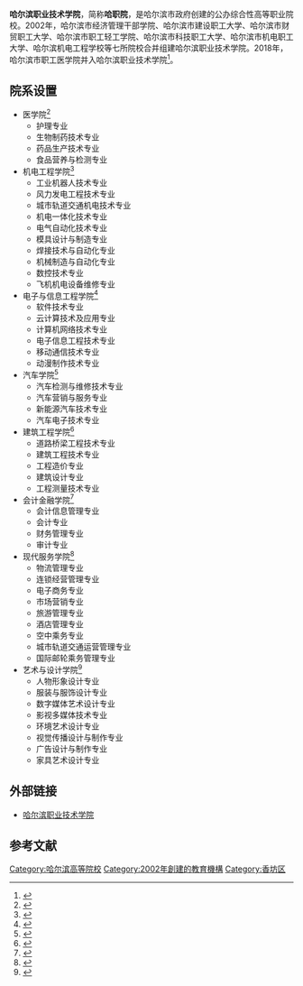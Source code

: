 {{Dead end|time=2021-07-12T13:36:26+00:00}}
<!--以下模板信息不填请留空，不要删去-->
{{高校
|名称    =哈尔滨职业技术学院
|外文名  =Harbin Vocational & Technical College
|本土名  =
|图像    =
|图像说明=
|創辦人  =
|校训    =修德，塑能，创新，致远
|建校    =2002年
|闭校    =
|复办    =
|校庆日  =
|类型    =[[公立大學|公立]]
|校长    =刘申
|院长    =
|书记    =刘敏
|教师    =453
|职工    =889
|学生    =10645
|地址    ={{CHN}}[[黑龙江省|黑龙江省]][[哈尔滨市|哈尔滨市]]<br />香坊区哈平路217号
|校园环境=市区
|面积    =111万平方米(建筑面积27万平方米)
|代表色  =
|隶属    =哈尔滨市政府
|邮编    =150081
|电话    =0451-86635992
|昵称    =
|校队    =
|体育联盟=
|网站    =
|标志    =
|脚注    =[http://www.hzjxy.org.cn/xyjj/list.htm 数据更新至2019年6月]
}}'''哈尔滨职业技术学院'''，简称'''哈职院'''，是哈尔滨市政府创建的公办综合性高等职业院校。2002年，哈尔滨市经济管理干部学院、哈尔滨市建设职工大学、哈尔滨市财贸职工大学、哈尔滨市职工轻工学院、哈尔滨市科技职工大学、哈尔滨市机电职工大学、哈尔滨机电工程学校等七所院校合并组建哈尔滨职业技术学院。2018年，哈尔滨市职工医学院并入哈尔滨职业技术学院<ref>{{cite web |url=https://www.hljedu.gov.cn/jyzx/tzgg/201801/t20180122_111916.htm |title=黑龙江省人民政府办公厅关于印发黑龙江省高等学校设置“十三五”规划的通知 |publisher=黑龙江省教育厅 |date=2018-01-22 |accessdate=2018-01-22 |archive-url=https://web.archive.org/web/20180304172439/https://www.hljedu.gov.cn/jyzx/tzgg/201801/t20180122_111916.htm |archive-date=2018-03-04 |dead-url=yes }}</ref>。

== 院系设置 ==
* 医学院<ref>{{Cite web |url=http://a.hzjxy.org.cn/showinfo.aspx?id=533 |title=存档副本 |accessdate=2020-01-20 |archive-date=2020-09-15 |archive-url=https://web.archive.org/web/20200915104926/http://a.hzjxy.org.cn/showinfo.aspx?id=533 |dead-url=no }}</ref>
** 护理专业
** 生物制药技术专业
** 药品生产技术专业
** 食品营养与检测专业
* 机电工程学院<ref>{{Cite web |url=http://a.hzjxy.org.cn/showinfo.aspx?id=534 |title=存档副本 |accessdate=2020-01-20 |archive-date=2020-09-30 |archive-url=https://web.archive.org/web/20200930025759/http://a.hzjxy.org.cn/showinfo.aspx?id=534 |dead-url=no }}</ref>
** 工业机器人技术专业
** 风力发电工程技术专业
** 城市轨道交通机电技术专业
** 机电一体化技术专业
** 电气自动化技术专业
** 模具设计与制造专业
** 焊接技术与自动化专业
** 机械制造与自动化专业
** 数控技术专业
** 飞机机电设备维修专业
* 电子与信息工程学院<ref>{{Cite web |url=http://a.hzjxy.org.cn/showinfo.aspx?id=535 |title=存档副本 |accessdate=2020-01-20 |archive-date=2020-09-15 |archive-url=https://web.archive.org/web/20200915105116/http://a.hzjxy.org.cn/showinfo.aspx?id=535 |dead-url=no }}</ref>
** 软件技术专业
** 云计算技术及应用专业
** 计算机网络技术专业
** 电子信息工程技术专业
** 移动通信技术专业
** 动漫制作技术专业
* 汽车学院<ref>{{Cite web |url=http://a.hzjxy.org.cn/showinfo.aspx?id=536 |title=存档副本 |accessdate=2020-01-20 |archive-date=2020-09-15 |archive-url=https://web.archive.org/web/20200915092601/http://a.hzjxy.org.cn/showinfo.aspx?id=536 |dead-url=no }}</ref>
** 汽车检测与维修技术专业
** 汽车营销与服务专业
** 新能源汽车技术专业
** 汽车电子技术专业
* 建筑工程学院<ref>{{Cite web |url=http://a.hzjxy.org.cn/showinfo.aspx?id=537 |title=存档副本 |accessdate=2020-01-20 |archive-date=2020-09-15 |archive-url=https://web.archive.org/web/20200915122612/http://a.hzjxy.org.cn/showinfo.aspx?id=537 |dead-url=no }}</ref>
** 道路桥梁工程技术专业
** 建筑工程技术专业
** 工程造价专业
** 建筑设计专业
** 工程测量技术专业
* 会计金融学院<ref>{{Cite web |url=http://a.hzjxy.org.cn/showinfo.aspx?id=538 |title=存档副本 |accessdate=2020-01-20 |archive-date=2020-09-15 |archive-url=https://web.archive.org/web/20200915094754/http://a.hzjxy.org.cn/showinfo.aspx?id=538 |dead-url=no }}</ref>
** 会计信息管理专业
** 会计专业
** 财务管理专业
** 审计专业
* 现代服务学院<ref>{{Cite web |url=http://a.hzjxy.org.cn/showinfo.aspx?id=539 |title=存档副本 |accessdate=2020-01-20 |archive-date=2020-09-15 |archive-url=https://web.archive.org/web/20200915094251/http://a.hzjxy.org.cn/showinfo.aspx?id=539 |dead-url=no }}</ref>
** 物流管理专业
** 连锁经营管理专业
** 电子商务专业
** 市场营销专业
** 旅游管理专业
** 酒店管理专业
** 空中乘务专业
** 城市轨道交通运营管理专业
** 国际邮轮乘务管理专业
* 艺术与设计学院<ref>{{Cite web |url=http://a.hzjxy.org.cn/showinfo.aspx?id=540 |title=存档副本 |accessdate=2020-01-20 |archive-date=2020-09-15 |archive-url=https://web.archive.org/web/20200915084940/http://a.hzjxy.org.cn/showinfo.aspx?id=540 |dead-url=no }}</ref>
** 人物形象设计专业
** 服装与服饰设计专业
** 数字媒体艺术设计专业
** 影视多媒体技术专业
** 环境艺术设计专业
** 视觉传播设计与制作专业
** 广告设计与制作专业
** 家具艺术设计专业

== 外部链接 ==
*[http://www.hzjxy.org.cn/ 哈尔滨职业技术学院]{{Wayback|url=http://www.hzjxy.org.cn/ |date=20201124150935 }}

== 参考文献 ==
<div class="references-small">
<references></references>
</div>

{{黑龙江高等院校}}
[[Category:哈尔滨高等院校|Category:哈尔滨高等院校]]
[[Category:2002年創建的教育機構|Category:2002年創建的教育機構]]
[[Category:香坊区|Category:香坊区]]